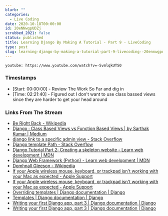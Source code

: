 ```yaml
---
blurb: ""
categories:
  - Live Coding
date: 2020-10-18T00:00:00
id: 20eNNwgpUDZj
scrubbed_2021: false
status: published
title: Learning Django By Making A Tutorial - Part 9 - LiveCoding
type: post
slug: learning-django-by-making-a-tutorial-part-9-livecoding--20ennwgpudzj
---
```


`youtube: https://www.youtube.com/watch?v=-5vmlqkUTS0`

### Timestamps

- [Start: 00:00:00] - Review The Work So Far and dig in
- [Time: 02:21:40] - Figured out I don't want to use class bassed views since they are harder to get your head around

### Links From The Stream

- [Be Right Back - Wikipedia](https://en.wikipedia.org/wiki/Be_Right_Back)
- [Django : Class Based Views vs Function Based Views | by Sarthak Kumar | Medium](https://medium.com/@ksarthak4ever/django-class-based-views-vs-function-based-view-e74b47b2e41b)
- [django link to a specific admin view - Stack Overflow](https://stackoverflow.com/questions/18638164/django-link-to-a-specific-admin-view)
- [Django template Path - Stack Overflow](https://stackoverflow.com/questions/3038459/django-template-path)
- [Django Tutorial Part 2: Creating a skeleton website - Learn web development | MDN](https://developer.mozilla.org/en-US/docs/Learn/Server-side/Django/skeleton_website)
- [Django Web Framework (Python) - Learn web development | MDN](https://developer.mozilla.org/en-US/docs/Learn/Server-side/Django)
- [Domhnall Gleeson - Wikipedia](https://en.wikipedia.org/wiki/Domhnall_Gleeson)
- [If your Apple wireless mouse, keyboard, or trackpad isn't working with your Mac as expected - Apple Support](https://support.apple.com/en-us/HT204621#notscroll)
- [If your Apple wireless mouse, keyboard, or trackpad isn't working with your Mac as expected - Apple Support](https://support.apple.com/en-us/HT204621)
- [Overriding templates | Django documentation | Django](https://docs.djangoproject.com/en/3.1/howto/overriding-templates/)
- [Templates | Django documentation | Django](https://docs.djangoproject.com/en/3.1/topics/templates/)
- [Writing your first Django app, part 3 | Django documentation | Django](https://docs.djangoproject.com/en/3.1/intro/tutorial03/#use-the-template-system)
- [Writing your first Django app, part 3 | Django documentation | Django](https://docs.djangoproject.com/en/3.1/intro/tutorial03/)